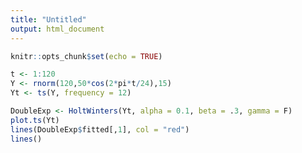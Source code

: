 ```yaml
---
title: "Untitled"
output: html_document
---
```


```r
knitr::opts_chunk$set(echo = TRUE)
```

```r
t <- 1:120
Y <- rnorm(120,50*cos(2*pi*t/24),15)
Yt <- ts(Y, frequency = 12)
```

```r
DoubleExp <- HoltWinters(Yt, alpha = 0.1, beta = .3, gamma = F)
plot.ts(Yt)
lines(DoubleExp$fitted[,1], col = "red")
lines()
```

